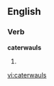 ==English==

===Verb===
'''caterwauls'''

# {{third-person singular of|[[caterwaul]]}}

[[vi:caterwauls]]
